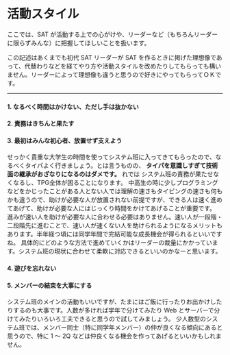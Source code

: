 # 活動スタイル

ここでは、SAT が活動する上での心がけや、リーダーなど（もちろんリーダーに限らずみんな）に把握してほしいことを扱います。

この記述はあくまでも初代 SAT リーダーが SAT を作るときに掲げた理想像であって、代替わりなどを経てやり方や活動スタイルを改めたりしてもらっても構いません。リーダーによって理想像も違うと思うので好きにやってもらってＯＫです。


---

#### 1. なるべく時間はかけない、ただし手は抜かない

#### 2. 責務はきちんと果たす

#### 3. 最初はみんな初心者、放置せず支えよう

せっかく貴重な大学生の時間を使ってシステム班に入ってきてもらったので、なるべくタイパよく行きましょう。とは言うものの、 **タイパを意識しすぎて技術面の継承がおざなりになるのはダメです。** 
れでは システム班の責務が果たせなくなるし、TPG全体が困ることになります。
中高生の時に少しプログラミングなどをかじったことがある人とない人では理解の速さもタイピングの速さも何もかも違うので、助けが必要な人が放置されない前提ですが、できる人は速く進めてあげて、助けが必要な人にはじっくり時間をかけてあげることが重要です。
進みが速い人を助けが必要な人に合わせる必要はありません。速い人が一段階・二段階先に進むことで、速い人が速くない人を助けられるようになるメリットもあります。半年経つ頃には同学年間で完結可能な成長機会が得られるといいですね。
具体的にどのような方法で進めていくかはリーダーの裁量にかかっています。システム班の現状に合わせて柔軟に対応できるといいのかなーと思います。

#### 4. 遊びを忘れない

#### 5. メンバーの結束を大事にする

システム班のメインの活動もいいですが、たまにはご飯に行ったりお出かけしたりするのも大事です。人数が多ければ学年で分けてみたり Web とサーバーで分けてみたりいろいろ工夫できると思うので試してみましょう。
少人数型のシステム班では、メンバー同士（特に同学年メンバー）の仲が良くなる傾向にあると思うので、特に 1 ～ 2Q などは仲良くなる機会を作ってあげるといいかもしれません。
